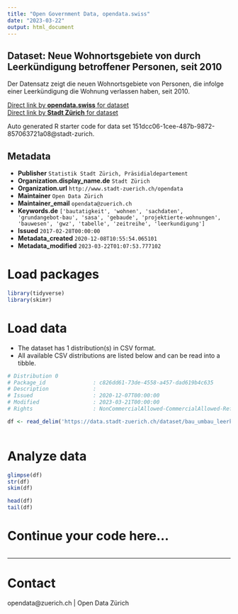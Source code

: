 ```yaml
---
title: "Open Government Data, opendata.swiss"
date: "2023-03-22"
output: html_document
---
```


## Dataset: Neue Wohnortsgebiete von durch Leerkündigung betroffener Personen, seit 2010


Der Datensatz zeigt die neuen Wohnortsgebiete von Personen, die infolge einer Leerkündigung die Wohnung verlassen haben, seit 2010.


[Direct link by **opendata.swiss** for dataset](https://opendata.swiss/de/dataset/neue-wohnortsgebiete-von-durch-leerkundigung-betroffener-personen-seit-2010)<br>
[Direct link by **Stadt Zürich** for dataset](https://data.stadt-zuerich.ch/dataset/bau_umbau_leerkuendigung_wohnortsgebiete_ag_personen_od5052)

Auto generated R starter code for data set 151dcc06-1cee-487b-9872-857063721a08@stadt-zurich.

## Metadata

- **Publisher** `Statistik Stadt Zürich, Präsidialdepartement`
- **Organization.display_name.de** `Stadt Zürich`
- **Organization.url** `http://www.stadt-zuerich.ch/opendata`
- **Maintainer** `Open Data Zürich`
- **Maintainer_email** `opendata@zuerich.ch`
- **Keywords.de** `['bautatigkeit', 'wohnen', 'sachdaten', 'grundangebot-bau', 'sasa', 'gebaude', 'projektierte-wohnungen', 'bauwesen', 'gwz', 'tabelle', 'zeitreihe', 'leerkundigung']`
- **Issued** `2017-02-28T00:00:00`
- **Metadata_created** `2020-12-08T10:55:54.065101`
- **Metadata_modified** `2023-03-22T01:07:53.777102`


# Load packages

```r

library(tidyverse)
library(skimr)

```

# Load data

-   The dataset has 1 distribution(s) in CSV format.
-   All available CSV distributions are listed below and can be read into a tibble.

```r

# Distribution 0
# Package_id               : c826dd61-73de-4558-a457-dad619b4c635
# Description              : 
# Issued                   : 2020-12-07T00:00:00
# Modified                 : 2023-03-21T00:00:00
# Rights                   : NonCommercialAllowed-CommercialAllowed-ReferenceNotRequired

df <- read_delim('https://data.stadt-zuerich.ch/dataset/bau_umbau_leerkuendigung_wohnortsgebiete_ag_personen_od5052/download/BAU505OD5052.csv')



```

# Analyze data

```r

glimpse(df)
str(df)
skim(df)

head(df)
tail(df)

```

# Continue your code here...

```r

```

------------------------------------------------------------------------

# Contact

opendata@zuerich.ch | Open Data Zürich
